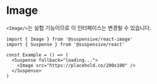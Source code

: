 
# Image

<Callout type="experimental">

`<Image/>`는 실험 기능이므로 이 인터페이스는 변경될 수 있습니다.

</Callout>

```tsx /Image/
import { Image } from '@suspensive/react-image'
import { Suspense } from '@suspensive/react'

const Example = () => (
  <Suspense fallback="loading...">
    <Image src="https://placehold.co/200x100" />
  </Suspense>
)
```

